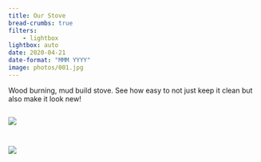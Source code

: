 ```yaml
---
title: Our Stove
bread-crumbs: true
filters:
    - lightbox
lightbox: auto
date: 2020-04-21
date-format: "MMM YYYY"
image: photos/001.jpg
---
```


Wood burning, mud build stove. See how easy to not just keep it clean but also make it look new!

::: {style="display: grid;grid-template-columns: repeat(auto-fill, minmax(250px, 1fr));grid-gap: 1em;"}


![](photos/001.jpg){group="my-gallery"}

![](photos/002.jpg){group="my-gallery"}

:::
